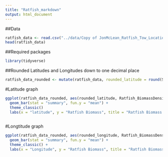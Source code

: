 ```yaml
---
title: "Ratfish_markdown"
output: html_document
---
```




##Data

```r
ratfish_data <- read.csv("../data/Copy of JonMcLean_Ratfish_Tow_Location_Densities(4824).csv")
head(ratfish_data)
```

##Required packages

```r
library(tidyverse)
```

##Rounded Latitudes and Longitudes down to one decimal place
```r
ratfish_data_rounded <- mutate(ratfish_data, rounded_latitude = round(StartLatitude_DD, digits = 1), rounded_longitude = round(StartLongitude_DD, digits = 1)) 
```




#Latitude graph
```r
ggplot(ratfish_data_rounded, aes(rounded_latitude, Ratfish_BiomassDensity.kg.ha.)) +
  geom_bar(stat = "summary", fun.y = "mean") +
  theme_classic()
  labs(x = "latitude", y = "Ratfish Biomass", title = "Ratfish Biomass and Latitude")
  

```


#Longtitude graph
```r
ggplot(ratfish_data_rounded, aes(rounded_longitude, Ratfish_BiomassDensity.kg.ha.)) +
  geom_bar(stat = "summary", fun.y = "mean") +
  theme_classic() +
  labs(x = "Longitude", y = "Ratfish Biomass", title = "Ratfish Biomass and Longitude")


```
